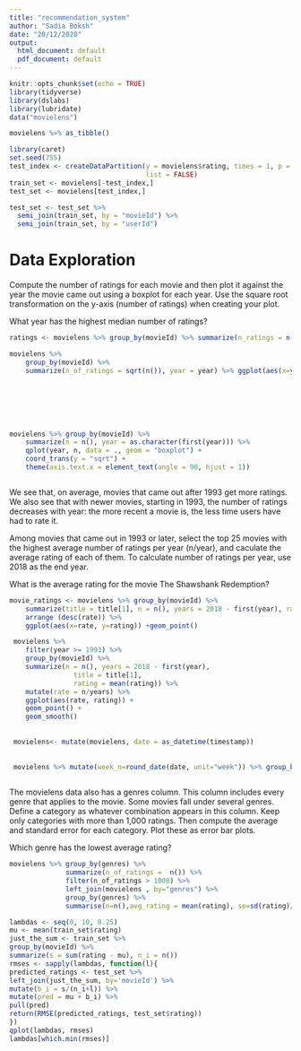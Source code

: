 ```yaml
---
title: "recommendation_system"
author: "Sadia Boksh"
date: "20/12/2020"
output:
  html_document: default
  pdf_document: default
---
```


```r
knitr::opts_chunk$set(echo = TRUE)
library(tidyverse)
library(dslabs)
library(lubridate)
data("movielens")
```

```r
movielens %>% as_tibble()

```
```r
library(caret)
set.seed(755)
test_index <- createDataPartition(y = movielens$rating, times = 1, p = 0.2, 
                                  list = FALSE)
train_set <- movielens[-test_index,]
test_set <- movielens[test_index,]

test_set <- test_set %>% 
  semi_join(train_set, by = "movieId") %>%
  semi_join(train_set, by = "userId")


```

# Data Exploration

Compute the number of ratings for each movie and then plot it against the year the movie came out using a boxplot for each year. Use the square root transformation on the y-axis (number of ratings) when creating your plot.

What year has the highest median number of ratings?

```r
ratings <- movielens %>% group_by(movieId) %>% summarize(n_ratings = n(), year=year)

movielens %>% 
    group_by(movieId) %>% 
    summarize(n_of_ratings = sqrt(n()), year = year) %>% ggplot(aes(x=year, y=n_of_ratings, group=year)) + geom_boxplot()







movielens %>% group_by(movieId) %>%
	summarize(n = n(), year = as.character(first(year))) %>%
	qplot(year, n, data = ., geom = "boxplot") +
	coord_trans(y = "sqrt") +
    theme(axis.text.x = element_text(angle = 90, hjust = 1))



```

We see that, on average, movies that came out after 1993 get more ratings. We also see that with newer movies, starting in 1993, the number of ratings decreases with year: the more recent a movie is, the less time users have had to rate it.

Among movies that came out in 1993 or later, select the top 25 movies with the highest average number of ratings per year (n/year), and caculate the average rating of each of them. To calculate number of ratings per year, use 2018 as the end year.

What is the average rating for the movie The Shawshank Redemption?

```r
movie_ratings <- movielens %>% group_by(movieId) %>%
    summarize(title = title[1], n = n(), years = 2018 - first(year), rating = mean(rating), rate = n/years) %>%
    arrange (desc(rate)) %>%
    ggplot(aes(x=rate, y=rating)) +geom_point()

 movielens %>% 
	filter(year >= 1993) %>%
	group_by(movieId) %>%
	summarize(n = n(), years = 2018 - first(year),
				title = title[1],
				rating = mean(rating)) %>%
	mutate(rate = n/years) %>%
	ggplot(aes(rate, rating)) +
	geom_point() +
	geom_smooth()
 
 
 movielens<- mutate(movielens, date = as_datetime(timestamp))
 
 
 movielens %>% mutate(week_n=round_date(date, unit="week")) %>% group_by(week_n) %>% summarise(avg_rating =  mean(rating), date=date[1]) %>% ggplot(aes(x=date, y=avg_rating)) + geom_point() + geom_smooth()
 
```


The movielens data also has a genres column. This column includes every genre that applies to the movie. Some movies fall under several genres. Define a category as whatever combination appears in this column. Keep only categories with more than 1,000 ratings. Then compute the average and standard error for each category. Plot these as error bar plots.

Which genre has the lowest average rating?


```r
 
movielens %>% group_by(genres) %>%
              summarize(n_of_ratings =  n()) %>%
              filter(n_of_ratings > 1000) %>%
              left_join(movielens , by="genres") %>%
              group_by(genres) %>%
              summarise(n=n(),avg_rating = mean(rating), se=sd(rating)/sqrt(n)) %>% ggplot(aes(x=genres, y=avg_rating))+geom_errorbar(aes(ymin=avg_rating-2*se,ymax=avg_rating+2*se))+theme(axis.text  = element_text(angle = 90))
```

```r
lambdas <- seq(0, 10, 0.25)
mu <- mean(train_set$rating)
just_the_sum <- train_set %>%
group_by(movieId) %>%
summarize(s = sum(rating - mu), n_i = n())
rmses <- sapply(lambdas, function(l){
predicted_ratings <- test_set %>%
left_join(just_the_sum, by='movieId') %>%
mutate(b_i = s/(n_i+l)) %>%
mutate(pred = mu + b_i) %>%
pull(pred)
return(RMSE(predicted_ratings, test_set$rating))
})
qplot(lambdas, rmses)
lambdas[which.min(rmses)]
```
